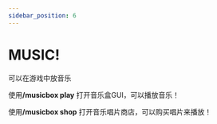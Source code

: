 ```yaml
---
sidebar_position: 6
---
```


# MUSIC!
可以在游戏中放音乐

使用<strong>/musicbox play</strong> 打开音乐盒GUI，可以播放音乐！

使用<strong>/musicbox shop</strong> 打开音乐唱片商店，可以购买唱片来播放！